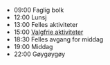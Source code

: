 
- <time>09:00</time> Faglig bolk
- <time>12:00</time> Lunsj
- <time>13:00</time> Felles aktiviteter
- <time>15:00</time> [Valgfrie aktiviteter](/tips/)
- <time>18:30</time> Felles avgang for middag
- <time>19:00</time> Middag
- <time>22:00</time> Gøygøygøy
